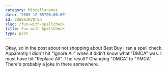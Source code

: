 ```yaml
---
category: Miscellaneous
date: '2005-12-05T00:00:00'
id: 20WSezRVOrEn
slug: /fun-with-spellcheck
title: Fun with SpellCheck
type: post
---
```


Okay, so in the post about not shopping about Best Buy I ran a
spell check. Apparently I didn't hit "Ignore All" when it didn't
know what "DMCA" was. I must have hit "Replace All". The result?
Changing "DMCA" to "YMCA". There's probably a joke in there
somewhere.